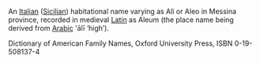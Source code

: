 An [[Italian]] ([[Sicilian]]) habitational name varying as Alì or Aleo in Messina province, recorded in medieval [[Latin]] as Aleum (the place name being derived from [[Arabic]] '&#257;l&#299; ‘high’).

Dictionary of American Family Names, Oxford University Press, ISBN 0-19-508137-4